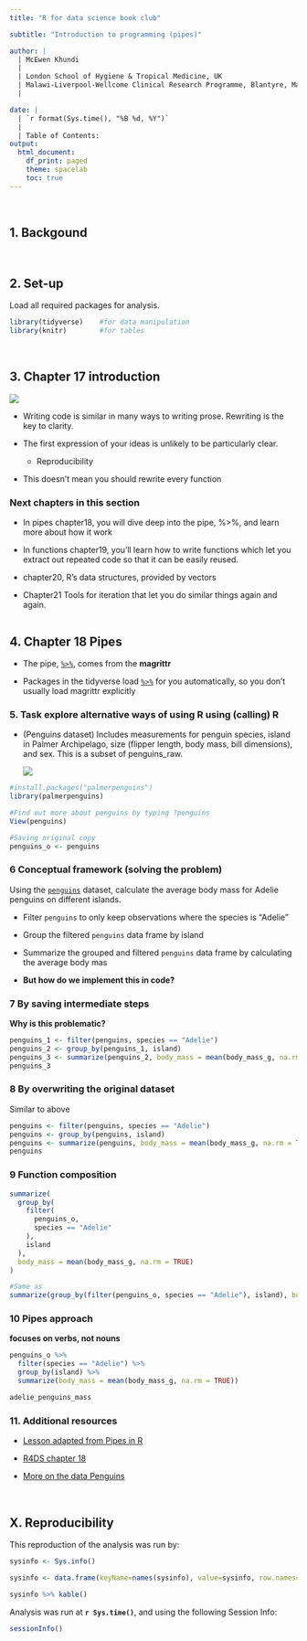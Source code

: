 ```yaml
---
title: "R for data science book club"

subtitle: "Introduction to programming (pipes)"

author: |
  | McEwen Khundi
  |
  | London School of Hygiene & Tropical Medicine, UK
  | Malawi-Liverpool-Wellcome Clinical Research Programme, Blantyre, Malawi
  |

date: | 
  | `r format(Sys.time(), "%B %d, %Y")`
  |
  | Table of Contents:
output: 
  html_document:
    df_print: paged
    theme: spacelab
    toc: true
---
```


<br>

## 1. Backgound

<br>

## 2. Set-up

Load all required packages for analysis.

```r
library(tidyverse)    #for data manipulation
library(knitr)        #for tables

```

<br>

## 3. Chapter 17 introduction

![](data_science_concept.png)

-   Writing code is similar in many ways to writing prose. Rewriting is the key to clarity.

-   The first expression of your ideas is unlikely to be particularly clear.

    -   Reproducibility

-   This doesn't mean you should rewrite every function

### Next chapters in this section

-   In pipes chapter18, you will dive deep into the pipe, %\>%, and learn more about how it work

-   In functions chapter19, you'll learn how to write functions which let you extract out repeated code so that it can be easily reused.

-   chapter20, R's data structures, provided by vectors

-   Chapter21 Tools for iteration that let you do similar things again and again.

```r



```

## 4. Chapter 18 Pipes

-   The pipe, [`%>%`](https://magrittr.tidyverse.org/reference/pipe.html), comes from the **magrittr**

-   Packages in the tidyverse load [`%>%`](https://magrittr.tidyverse.org/reference/pipe.html) for you automatically, so you don't usually load magrittr explicitly

### 5. Task explore alternative ways of using R using (calling) R

-   (Penguins dataset) Includes measurements for penguin species, island in Palmer Archipelago, size (flipper length, body mass, bill dimensions), and sex. This is a subset of penguins_raw.

    ![](lter_penguins.png)

```r
#install.packages("palmerpenguins")
library(palmerpenguins)

#Find out more about penguins by typing ?penguins
View(penguins)

#Saving original copy
penguins_o <- penguins

```

### 6 Conceptual framework (solving the problem)

Using the [`penguins`](https://github.com/allisonhorst/palmerpenguins) dataset, calculate the average body mass for Adelie penguins on different islands.

-   Filter `penguins` to only keep observations where the species is "Adelie"

-   Group the filtered `penguins` data frame by island

-   Summarize the grouped and filtered `penguins` data frame by calculating the average body mas

-   **But how do we implement this in code?**

### 7 By saving intermediate steps

**Why is this problematic?**

```r
penguins_1 <- filter(penguins, species == "Adelie")
penguins_2 <- group_by(penguins_1, island)
penguins_3 <- summarize(penguins_2, body_mass = mean(body_mass_g, na.rm = TRUE))
penguins_3
```

### 8 By overwriting the original dataset

Similar to above

```r
penguins <- filter(penguins, species == "Adelie")
penguins <- group_by(penguins, island)
penguins <- summarize(penguins, body_mass = mean(body_mass_g, na.rm = TRUE))
penguins
```

### 9 Function composition

```r
summarize(
  group_by(
    filter(
      penguins_o,
      species == "Adelie"
    ),
    island
  ),
  body_mass = mean(body_mass_g, na.rm = TRUE)
)

#Same as 
summarize(group_by(filter(penguins_o, species == "Adelie"), island), body_mass = mean(body_mass_g, na.rm = TRUE))
```

### 10 Pipes approach

**focuses on verbs, not nouns**

```r
penguins_o %>%
  filter(species == "Adelie") %>%
  group_by(island) %>%
  summarize(body_mass = mean(body_mass_g, na.rm = TRUE))

adelie_penguins_mass
```

### 11. Additional resources

-   [Lesson adapted from Pipes in R](https://cfss.uchicago.edu/notes/pipes/#:~:text=Pipes%20are%20an%20extremely%20useful,code%20and%20combine%20multiple%20operations.)

-   [R4DS chapter 18](https://r4ds.had.co.nz/pipes.html)

-   [More on the data Penguins](https://twitter.com/allison_horst/status/1287772985630191617)

<br>

## X. Reproducibility

This reproduction of the analysis was run by:

```r

sysinfo <- Sys.info()

sysinfo <- data.frame(keyName=names(sysinfo), value=sysinfo, row.names=NULL)

sysinfo %>% kable()
```

Analysis was run at **`r Sys.time()`**, and using the following Session Info:

```r
sessionInfo()
```
